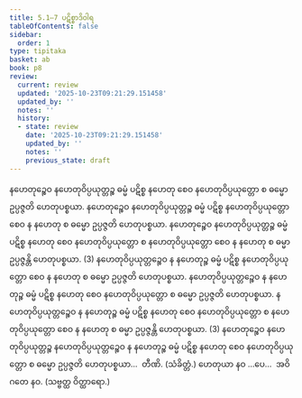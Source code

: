 ```yaml
---
title: 5.1–7 ပဋိစ္စာဒိဝါရ
tableOfContents: false
sidebar:
  order: 1
type: tipitaka
basket: ab
book: p8
review:
  current: review
  updated: '2025-10-23T09:21:29.151458'
  updated_by: ''
  notes: ''
  history:
  - state: review
    date: '2025-10-23T09:21:29.151458'
    updated_by: ''
    notes: ''
    previous_state: draft
---
```



<ReviewStatus review={frontmatter.review} showDetails={true} />

<HypothesisAnnotation frontmatter={frontmatter} />

<DynamicBreadcrumb />

<Division number="12" book="p8" e="ch" v="40" p="76">

<Paragraph number="31" book="p8">
နဟေတုဉ္စေဝ နဟေတုဝိပ္ပယုတ္တဉ္စ ဓမ္မံ ပဋိစ္စ နဟေတု စေဝ နဟေတုဝိပ္ပယုတ္တော စ ဓမ္မော ဥပ္ပဇ္ဇတိ ဟေတုပစ္စယာ. နဟေတုဉ္စေဝ နဟေတုဝိပ္ပယုတ္တဉ္စ ဓမ္မံ ပဋိစ္စ နဟေတုဝိပ္ပယုတ္တော စေဝ န နဟေတု စ ဓမ္မော ဥပ္ပဇ္ဇတိ ဟေတုပစ္စယာ. နဟေတုဉ္စေဝ နဟေတုဝိပ္ပယုတ္တဉ္စ ဓမ္မံ ပဋိစ္စ နဟေတု စေဝ နဟေတုဝိပ္ပယုတ္တော စ နဟေတုဝိပ္ပယုတ္တော စေဝ န နဟေတု စ ဓမ္မာ ဥပ္ပဇ္ဇန္တိ ဟေတုပစ္စယာ. (3)
</Paragraph>

<Paragraph number="32" book="p8">
နဟေတုဝိပ္ပယုတ္တဉ္စေဝ န နဟေတုဉ္စ ဓမ္မံ ပဋိစ္စ နဟေတုဝိပ္ပယုတ္တော စေဝ န နဟေတု စ ဓမ္မော ဥပ္ပဇ္ဇတိ ဟေတုပစ္စယာ. နဟေတုဝိပ္ပယုတ္တဉ္စေဝ န နဟေတုဉ္စ ဓမ္မံ ပဋိစ္စ နဟေတု စေဝ နဟေတုဝိပ္ပယုတ္တော စ ဓမ္မော ဥပ္ပဇ္ဇတိ ဟေတုပစ္စယာ. နဟေတုဝိပ္ပယုတ္တဉ္စေဝ န နဟေတုဉ္စ ဓမ္မံ ပဋိစ္စ နဟေတု စေဝ နဟေတုဝိပ္ပယုတ္တော စ နဟေတုဝိပ္ပယုတ္တော စေဝ န နဟေတု စ ဓမ္မာ ဥပ္ပဇ္ဇန္တိ ဟေတုပစ္စယာ. (3)
</Paragraph>

<Paragraph number="33" book="p8">
နဟေတုဉ္စေဝ နဟေတုဝိပ္ပယုတ္တဉ္စ နဟေတုဝိပ္ပယုတ္တဉ္စေဝ န နဟေတုဉ္စ ဓမ္မံ ပဋိစ္စ နဟေတု စေဝ နဟေတုဝိပ္ပယုတ္တော စ ဓမ္မော ဥပ္ပဇ္ဇတိ ဟေတုပစ္စယာ…  တီဏိ. (သံခိတ္တံ.)
</Paragraph>

<Paragraph number="34" book="p8">
ဟေတုယာ နဝ …ပေ…  အဝိဂတေ နဝ. (သဗ္ဗတ္ထ ဝိတ္ထာရော.)
</Paragraph>
</Division>